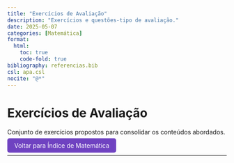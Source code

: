 ```yaml
---
title: "Exercícios de Avaliação"
description: "Exercícios e questões-tipo de avaliação."
date: 2025-05-07
categories: [Matemática]
format:
  html:
    toc: true
    code-fold: true
bibliography: referencias.bib
csl: apa.csl
nocite: "@*"
---
```


# Exercícios de Avaliação

Conjunto de exercícios propostos para consolidar os conteúdos abordados.

<p><a href="index.qmd" style="padding: 8px 16px; background-color: #6f42c1; color: white; border-radius: 5px; text-decoration: none;"> Voltar para Índice de Matemática</a></p>

---
